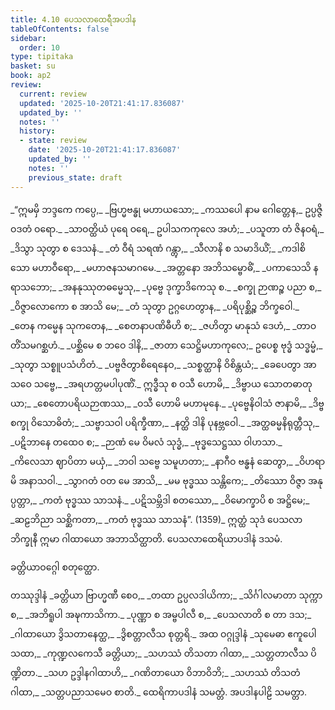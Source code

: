 ```yaml
---
title: 4.10 ပေသလာထေရီအပဒါန
tableOfContents: false
sidebar:
  order: 10
type: tipitaka
basket: su
book: ap2
review:
  current: review
  updated: '2025-10-20T21:41:17.836087'
  updated_by: ''
  notes: ''
  history:
  - state: review
    date: '2025-10-20T21:41:17.836087'
    updated_by: ''
    notes: ''
    previous_state: draft
---
```



<DynamicBreadcrumb />


<ReviewStatus review={frontmatter.review} showDetails={true} />

<HypothesisAnnotation frontmatter={frontmatter} />

<Division number="220" book="ap2" e="ch" v="20" p="160">

<Paragraph number="1442" type="verses" book="ap2">
_“ဣမမှိ ဘဒ္ဒကေ ကပ္ပေ,_  
_ဗြဟ္မဗန္ဓု မဟာယသော;_  
_ကဿပေါ နာမ ဂေါတ္တေန,_  
ဥပ္ပဇ္ဇိ ဝဒတံ ဝရော._  

</Paragraph>

</Division>
<Division number="221" book="ap2" e="ch" v="20" p="216">

<Paragraph number="1443" type="verses" book="ap2">
_သာဝတ္ထိယံ ပုရေ ဝရေ,_  
ဥပါသကကုလေ အဟံ;_  
_ပသူတာ တံ ဇိနဝရံ,_  
_ဒိသွာ သုတွာ စ ဒေသနံ._  

</Paragraph>

</Division>
<Division number="222" book="ap2" e="ch" v="20" p="216">

<Paragraph number="1444" type="verses" book="ap2">
_တံ ဝီရံ သရဏံ ဂန္တွာ,_  
_သီလာနိ စ သမာဒိယိံ;_  
_ကဒါစိ သော မဟာဝီရော,_  
_မဟာဇနသမာဂမေ._  

</Paragraph>

</Division>
<Division number="223" book="ap2" e="ch" v="20" p="216">

<Paragraph number="1445" type="verses" book="ap2">
_အတ္တနော အဘိသမ္ဗောဓိံ,_  
_ပကာသေသိ နရာသဘော;_  
_အနနုဿုတဓမ္မေသု,_  
_ပုဗ္ဗေ ဒုက္ခာဒိကေသု စ._  

</Paragraph>

</Division>
<Division number="224" book="ap2" e="ch" v="20" p="216">

<Paragraph number="1446" type="verses" book="ap2">
_စက္ခု ဉာဏဉ္စ ပညာ စ,_  
_ဝိဇ္ဇာလောကော စ အာသိ မေ;_  
_တံ သုတွာ ဥဂ္ဂဟေတွာန,_  
_ပရိပုစ္ဆိဉ္စ ဘိက္ခဝေါ._  

</Paragraph>

</Division>
<Division number="225" book="ap2" e="ch" v="20" p="216">

<Paragraph number="1447" type="verses" book="ap2">
_တေန ကမ္မေန သုကတေန,_  
_စေတနာပဏိဓီဟိ စ;_  
_ဇဟိတွာ မာနုသံ ဒေဟံ,_  
_တာဝတိံသမဂစ္ဆဟံ._  

</Paragraph>

</Division>
<Division number="226" book="ap2" e="ch" v="20" p="216">

<Paragraph number="1448" type="verses" book="ap2">
_ပစ္ဆိမေ စ ဘဝေ ဒါနိ,_  
_ဇာတာ သေဋ္ဌိမဟာကုလေ;_  
ဥပေစ္စ ဗုဒ္ဓံ သဒ္ဓမ္မံ,_  
_သုတွာ သစ္စူပသံဟိတံ._  

</Paragraph>

</Division>
<Division number="227" book="ap2" e="ch" v="20" p="216">

<Paragraph number="1449" type="verses" book="ap2">
_ပဗ္ဗဇိတွာစိရေနေဝ,_  
_သစ္စတ္ထာနိ ဝိစိန္တယံ;_  
_ခေပေတွာ အာသဝေ သဗ္ဗေ,_  
_အရဟတ္တမပါပုဏိံ._  

</Paragraph>

</Division>
<Division number="228" book="ap2" e="ch" v="20" p="216">

<Paragraph number="1450" type="verses" book="ap2">
ဣဒ္ဓီသု စ ဝသီ ဟောမိ,_  
_ဒိဗ္ဗာယ သောတဓာတုယာ;_  
_စေတောပရိယဉာဏဿ,_  
_ဝသီ ဟောမိ မဟာမုနေ._  

</Paragraph>

</Division>
<Division number="229" book="ap2" e="ch" v="20" p="217">

<Paragraph number="1451" type="verses" book="ap2">
_ပုဗ္ဗေနိဝါသံ ဇာနာမိ,_  
_ဒိဗ္ဗစက္ခု ဝိသောဓိတံ;_  
_သဗ္ဗာသဝါ ပရိက္ခီဏာ,_  
_နတ္ထိ ဒါနိ ပုနဗ္ဘဝေါ._  

</Paragraph>

</Division>
<Division number="230" book="ap2" e="ch" v="20" p="217">

<Paragraph number="1452" type="verses" book="ap2">
_အတ္ထဓမ္မနိရုတ္တီသု,_  
_ပဋိဘာနေ တထေဝ စ;_  
_ဉာဏံ မေ ဝိမလံ သုဒ္ဓံ,_  
_ဗုဒ္ဓသေဋ္ဌဿ ဝါဟသာ._  

</Paragraph>

</Division>
<Division number="231" book="ap2" e="ch" v="20" p="217">

<Paragraph number="1453" type="verses" book="ap2">
_ကိလေသာ ဈာပိတာ မယှံ,_  
_ဘဝါ သဗ္ဗေ သမူဟတာ;_  
_နာဂီဝ ဗန္ဓနံ ဆေတွာ,_  
_ဝိဟရာမိ အနာသဝါ._  

</Paragraph>

</Division>
<Division number="232" book="ap2" e="ch" v="20" p="217">

<Paragraph number="1454" type="verses" book="ap2">
_သွာဂတံ ဝတ မေ အာသိ,_  
_မမ ဗုဒ္ဓဿ သန္တိကေ;_  
_တိဿော ဝိဇ္ဇာ အနုပ္ပတ္တာ,_  
_ကတံ ဗုဒ္ဓဿ သာသနံ._  

</Paragraph>

</Division>
<Division number="233" book="ap2" e="ch" v="20" p="217">

<Paragraph number="1455" type="verses" book="ap2">
_ပဋိသမ္ဘိဒါ စတဿော,_  
_ဝိမောက္ခာပိ စ အဋ္ဌိမေ;_  
_ဆဠဘိညာ သစ္ဆိကတာ,_  
_ကတံ ဗုဒ္ဓဿ သာသနံ”. (1359)_  

</Paragraph>

<Paragraph number="1456" book="ap2">
ဣတ္ထံ သုဒံ ပေသလာ ဘိက္ခုနီ ဣမာ ဂါထာယော အဘာသိတ္ထာတိ.

</Paragraph>
</Division>

<Paragraph number="1457" type="center" book="ap2">
ပေသလာထေရိယာပဒါနံ ဒသမံ.

  
<Emphasis>ခတ္တိယာဝဂ္ဂေါ စတုတ္ထော.</Emphasis>



</Paragraph>

<Paragraph number="1458" type="center" book="ap2">
တဿုဒ္ဒါနံ


</Paragraph>

<Paragraph number="1459" type="verses" book="ap2">
_ခတ္တိယာ ဗြာဟ္မဏီ စေဝ,_  
_တထာ ဥပ္ပလဒါယိကာ;_  
_သိင်္ဂါလမာတာ သုက္ကာ စ,_  
_အဘိရူပါ အဍ္ဎကာသိကာ._  

</Paragraph>

<Paragraph number="1460" type="verses" book="ap2">
_ပုဏ္ဏာ စ အမ္ဗပါလီ စ,_  
_ပေသလာတိ စ တာ ဒသ;_  
_ဂါထာယော ဒွိသတာနေတ္ထ,_  
_ဒွိစတ္တာလီသ စုတ္တရိ._  


</Paragraph>

<Paragraph number="1461" type="center" book="ap2">
အထ ဝဂ္ဂုဒ္ဒါနံ


</Paragraph>

<Paragraph number="1462" type="verses" book="ap2">
_သုမေဓာ ဧကူပေါသထာ,_  
_ကုဏ္ဍလကေသီ ခတ္တိယာ;_  
_သဟဿံ တိသတာ ဂါထာ,_  
_သတ္တတာလီသ ပိဏ္ဍိတာ._  

</Paragraph>

<Paragraph number="1463" type="verses" book="ap2">
_သဟ ဥဒ္ဒါနဂါထာဟိ,_  
_ဂဏိတာယော ဝိဘာဝိဘိ;_  
_သဟဿံ တိသတံ ဂါထာ,_  
_သတ္တပညာသမေဝ စာတိ._  


</Paragraph>

<Paragraph number="1464" type="center" book="ap2">
ထေရိကာပဒါနံ သမတ္တံ.



</Paragraph>

<Paragraph number="1465" type="center" book="ap2">
အပဒါနပါဠိ သမတ္တာ.
</Paragraph>